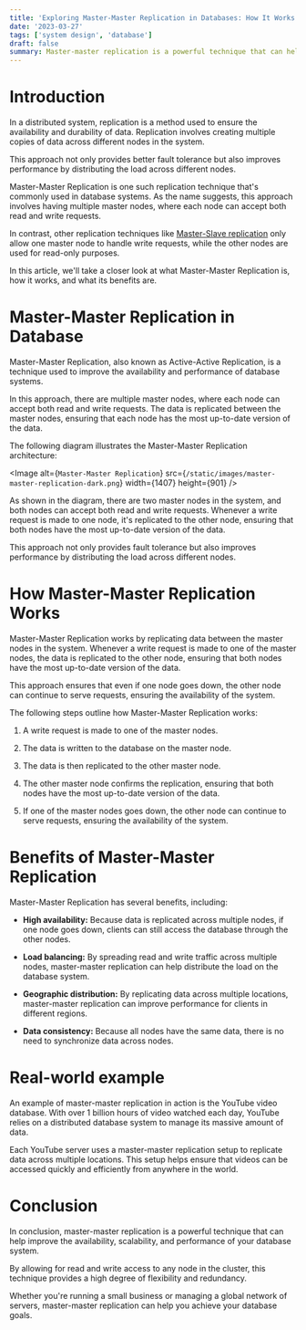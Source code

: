 ```yaml
---
title: 'Exploring Master-Master Replication in Databases: How It Works and Its Benefits'
date: '2023-03-27'
tags: ['system design', 'database']
draft: false
summary: Master-master replication is a powerful technique that can help you improve the availability and scalability of your database system. But what exactly is master-master replication, and how does it work? In this article, we'll explore the details of this technique, including its benefits and some real-world examples.
---
```


# Introduction

In a distributed system, replication is a method used to ensure the availability and durability of data. Replication involves creating multiple copies of data across different nodes in the system.

This approach not only provides better fault tolerance but also improves performance by distributing the load across different nodes.

Master-Master Replication is one such replication technique that's commonly used in database systems. As the name suggests, this approach involves having multiple master nodes, where each node can accept both read and write requests.

In contrast, other replication techniques like [Master-Slave replication](/blog/master-slave-replication-scaling-your-database-for-high-availability/) only allow one master node to handle write requests, while the other nodes are used for read-only purposes.

In this article, we'll take a closer look at what Master-Master Replication is, how it works, and what its benefits are.

# Master-Master Replication in Database

Master-Master Replication, also known as Active-Active Replication, is a technique used to improve the availability and performance of database systems.

In this approach, there are multiple master nodes, where each node can accept both read and write requests. The data is replicated between the master nodes, ensuring that each node has the most up-to-date version of the data.

The following diagram illustrates the Master-Master Replication architecture:

<Image
  alt={`Master-Master Replication`}
  src={`/static/images/master-master-replication-dark.png`}
  width={1407}
  height={901}
/>

As shown in the diagram, there are two master nodes in the system, and both nodes can accept both read and write requests. Whenever a write request is made to one node, it's replicated to the other node, ensuring that both nodes have the most up-to-date version of the data.

This approach not only provides fault tolerance but also improves performance by distributing the load across different nodes.

# How Master-Master Replication Works

Master-Master Replication works by replicating data between the master nodes in the system. Whenever a write request is made to one of the master nodes, the data is replicated to the other node, ensuring that both nodes have the most up-to-date version of the data.

This approach ensures that even if one node goes down, the other node can continue to serve requests, ensuring the availability of the system.

The following steps outline how Master-Master Replication works:

1. A write request is made to one of the master nodes.

2. The data is written to the database on the master node.

3. The data is then replicated to the other master node.

4. The other master node confirms the replication, ensuring that both nodes have the most up-to-date version of the data.

5. If one of the master nodes goes down, the other node can continue to serve requests, ensuring the availability of the system.

# Benefits of Master-Master Replication

Master-Master Replication has several benefits, including:

- **High availability:** Because data is replicated across multiple nodes, if one node goes down, clients can still access the database through the other nodes.

- **Load balancing:** By spreading read and write traffic across multiple nodes, master-master replication can help distribute the load on the database system.

- **Geographic distribution:** By replicating data across multiple locations, master-master replication can improve performance for clients in different regions.

- **Data consistency:** Because all nodes have the same data, there is no need to synchronize data across nodes.

# Real-world example

An example of master-master replication in action is the YouTube video database. With over 1 billion hours of video watched each day, YouTube relies on a distributed database system to manage its massive amount of data.

Each YouTube server uses a master-master replication setup to replicate data across multiple locations. This setup helps ensure that videos can be accessed quickly and efficiently from anywhere in the world.

# Conclusion

In conclusion, master-master replication is a powerful technique that can help improve the availability, scalability, and performance of your database system.

By allowing for read and write access to any node in the cluster, this technique provides a high degree of flexibility and redundancy.

Whether you're running a small business or managing a global network of servers, master-master replication can help you achieve your database goals.
